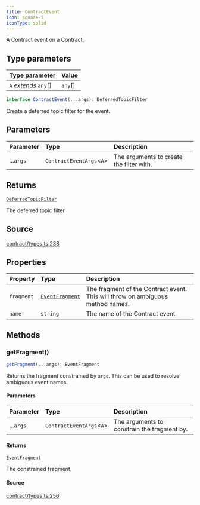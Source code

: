 ```yaml
---
title: ContractEvent
icon: square-i
iconType: solid
---
```


A Contract event on a Contract.

## Type parameters

| Type parameter | Value |
| :------ | :------ |
| `A` *extends* `any`[] | `any`[] |

```ts
interface ContractEvent(...args): DeferredTopicFilter
```

Create a deferred topic filter for the event.

## Parameters

| Parameter | Type | Description |
| :------ | :------ | :------ |
| ...`args` | `ContractEventArgs`\<`A`\> | The arguments to create the filter with. |

## Returns

[`DeferredTopicFilter`](/sdk/content/interfaces/DeferredTopicFilter)

The deferred topic filter.

## Source

[contract/types.ts:238](https://github.com/dominant-strategies/quais.js/blob/689a9f3b619eb28568d2c4f147828c013dafa8cc/src/contract/types.ts#L238)

## Properties

| Property | Type | Description |
| :------ | :------ | :------ |
| `fragment` | [`EventFragment`](/sdk/content/classes/EventFragment) | The fragment of the Contract event. This will throw on ambiguous method names. |
| `name` | `string` | The name of the Contract event. |

## Methods

### getFragment()

```ts
getFragment(...args): EventFragment
```

Returns the fragment constrained by `args`. This can be used to resolve ambiguous event names.

#### Parameters

| Parameter | Type | Description |
| :------ | :------ | :------ |
| ...`args` | `ContractEventArgs`\<`A`\> | The arguments to constrain the fragment by. |

#### Returns

[`EventFragment`](/sdk/content/classes/EventFragment)

The constrained fragment.

#### Source

[contract/types.ts:256](https://github.com/dominant-strategies/quais.js/blob/689a9f3b619eb28568d2c4f147828c013dafa8cc/src/contract/types.ts#L256)
